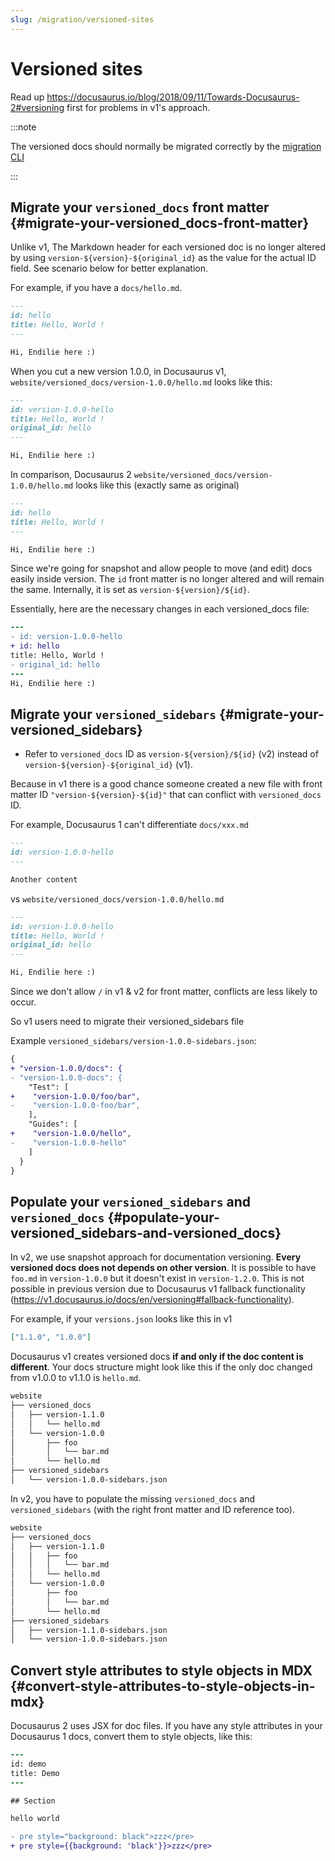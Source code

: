 ```yaml
---
slug: /migration/versioned-sites
---
```


# Versioned sites

Read up <https://docusaurus.io/blog/2018/09/11/Towards-Docusaurus-2#versioning> first for problems in v1's approach.

:::note

The versioned docs should normally be migrated correctly by the [migration CLI](./migration-automated.mdx)

:::

## Migrate your `versioned_docs` front matter {#migrate-your-versioned_docs-front-matter}

Unlike v1, The Markdown header for each versioned doc is no longer altered by using `version-${version}-${original_id}` as the value for the actual ID field. See scenario below for better explanation.

For example, if you have a `docs/hello.md`.

```md
---
id: hello
title: Hello, World !
---

Hi, Endilie here :)
```

When you cut a new version 1.0.0, in Docusaurus v1, `website/versioned_docs/version-1.0.0/hello.md` looks like this:

```md
---
id: version-1.0.0-hello
title: Hello, World !
original_id: hello
---

Hi, Endilie here :)
```

In comparison, Docusaurus 2 `website/versioned_docs/version-1.0.0/hello.md` looks like this (exactly same as original)

```md
---
id: hello
title: Hello, World !
---

Hi, Endilie here :)
```

Since we're going for snapshot and allow people to move (and edit) docs easily inside version. The `id` front matter is no longer altered and will remain the same. Internally, it is set as `version-${version}/${id}`.

Essentially, here are the necessary changes in each versioned_docs file:

```diff
---
- id: version-1.0.0-hello
+ id: hello
title: Hello, World !
- original_id: hello
---
Hi, Endilie here :)
```

## Migrate your `versioned_sidebars` {#migrate-your-versioned_sidebars}

- Refer to `versioned_docs` ID as `version-${version}/${id}` (v2) instead of `version-${version}-${original_id}` (v1).

Because in v1 there is a good chance someone created a new file with front matter ID `"version-${version}-${id}"` that can conflict with `versioned_docs` ID.

For example, Docusaurus 1 can't differentiate `docs/xxx.md`

```md
---
id: version-1.0.0-hello
---

Another content
```

vs `website/versioned_docs/version-1.0.0/hello.md`

```md
---
id: version-1.0.0-hello
title: Hello, World !
original_id: hello
---

Hi, Endilie here :)
```

Since we don't allow `/` in v1 & v2 for front matter, conflicts are less likely to occur.

So v1 users need to migrate their versioned_sidebars file

Example `versioned_sidebars/version-1.0.0-sidebars.json`:

```diff title="versioned_sidebars/version-1.0.0-sidebars.json"
{
+ "version-1.0.0/docs": {
- "version-1.0.0-docs": {
    "Test": [
+    "version-1.0.0/foo/bar",
-    "version-1.0.0-foo/bar",
    ],
    "Guides": [
+    "version-1.0.0/hello",
-    "version-1.0.0-hello"
    ]
  }
}
```

## Populate your `versioned_sidebars` and `versioned_docs` {#populate-your-versioned_sidebars-and-versioned_docs}

In v2, we use snapshot approach for documentation versioning. **Every versioned docs does not depends on other version**. It is possible to have `foo.md` in `version-1.0.0` but it doesn't exist in `version-1.2.0`. This is not possible in previous version due to Docusaurus v1 fallback functionality (<https://v1.docusaurus.io/docs/en/versioning#fallback-functionality>).

For example, if your `versions.json` looks like this in v1

```json title="versions.json"
["1.1.0", "1.0.0"]
```

Docusaurus v1 creates versioned docs **if and only if the doc content is different**. Your docs structure might look like this if the only doc changed from v1.0.0 to v1.1.0 is `hello.md`.

```bash
website
├── versioned_docs
│   ├── version-1.1.0
│   │   └── hello.md
│   └── version-1.0.0
│       ├── foo
│       │   └── bar.md
│       └── hello.md
├── versioned_sidebars
│   └── version-1.0.0-sidebars.json
```

In v2, you have to populate the missing `versioned_docs` and `versioned_sidebars` (with the right front matter and ID reference too).

```bash
website
├── versioned_docs
│   ├── version-1.1.0
│   │   ├── foo
│   │   │   └── bar.md
│   │   └── hello.md
│   └── version-1.0.0
│       ├── foo
│       │   └── bar.md
│       └── hello.md
├── versioned_sidebars
│   ├── version-1.1.0-sidebars.json
│   └── version-1.0.0-sidebars.json
```

## Convert style attributes to style objects in MDX {#convert-style-attributes-to-style-objects-in-mdx}

Docusaurus 2 uses JSX for doc files. If you have any style attributes in your Docusaurus 1 docs, convert them to style objects, like this:

```diff
---
id: demo
title: Demo
---

## Section

hello world

- pre style="background: black">zzz</pre>
+ pre style={{background: 'black'}}>zzz</pre>
```
